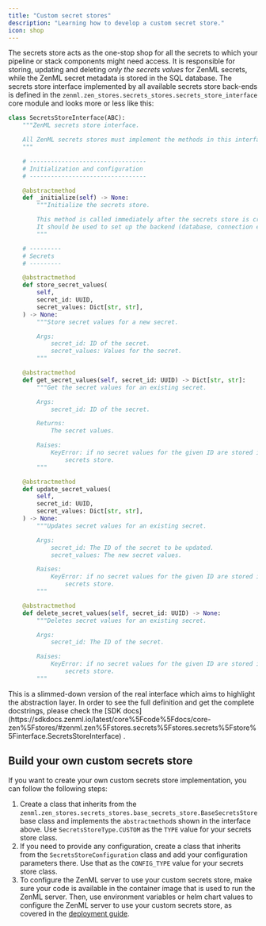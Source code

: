 ```yaml
---
title: "Custom secret stores"
description: "Learning how to develop a custom secret store."
icon: shop
---
```


The secrets store acts as the one-stop shop for all the secrets to which your pipeline or stack components might need access. It is responsible for storing, updating and deleting _only the secrets values_ for ZenML secrets, while the ZenML secret metadata is stored in the SQL database. The secrets store interface implemented by all available secrets store back-ends is defined in the `zenml.zen_stores.secrets_stores.secrets_store_interface` core module and looks more or less like this:


```py
class SecretsStoreInterface(ABC):
    """ZenML secrets store interface.

    All ZenML secrets stores must implement the methods in this interface.
    """

    # ---------------------------------
    # Initialization and configuration
    # ---------------------------------

    @abstractmethod
    def _initialize(self) -> None:
        """Initialize the secrets store.

        This method is called immediately after the secrets store is created.
        It should be used to set up the backend (database, connection etc.).
        """

    # ---------
    # Secrets
    # ---------

    @abstractmethod
    def store_secret_values(
        self,
        secret_id: UUID,
        secret_values: Dict[str, str],
    ) -> None:
        """Store secret values for a new secret.

        Args:
            secret_id: ID of the secret.
            secret_values: Values for the secret.
        """

    @abstractmethod
    def get_secret_values(self, secret_id: UUID) -> Dict[str, str]:
        """Get the secret values for an existing secret.

        Args:
            secret_id: ID of the secret.

        Returns:
            The secret values.

        Raises:
            KeyError: if no secret values for the given ID are stored in the
                secrets store.
        """

    @abstractmethod
    def update_secret_values(
        self,
        secret_id: UUID,
        secret_values: Dict[str, str],
    ) -> None:
        """Updates secret values for an existing secret.

        Args:
            secret_id: The ID of the secret to be updated.
            secret_values: The new secret values.

        Raises:
            KeyError: if no secret values for the given ID are stored in the
                secrets store.
        """

    @abstractmethod
    def delete_secret_values(self, secret_id: UUID) -> None:
        """Deletes secret values for an existing secret.

        Args:
            secret_id: The ID of the secret.

        Raises:
            KeyError: if no secret values for the given ID are stored in the
                secrets store.
        """
```

<Info>
    This is a slimmed-down version of the real interface which aims to highlight the abstraction layer. In order to see the full definition and get the complete docstrings, please check the [SDK docs](https://sdkdocs.zenml.io/latest/core%5Fcode%5Fdocs/core-zen%5Fstores/#zenml.zen%5Fstores.secrets%5Fstores.secrets%5Fstore%5Finterface.SecretsStoreInterface) .
</Info>

## Build your own custom secrets store

If you want to create your own custom secrets store implementation, you can follow the following steps:

1. Create a class that inherits from the `zenml.zen_stores.secrets_stores.base_secrets_store.BaseSecretsStore` base class and implements the `abstractmethod`s shown in the interface above. Use `SecretsStoreType.CUSTOM` as the `TYPE` value for your secrets store class.
2. If you need to provide any configuration, create a class that inherits from the `SecretsStoreConfiguration` class and add your configuration parameters there. Use that as the `CONFIG_TYPE` value for your secrets store class.
3. To configure the ZenML server to use your custom secrets store, make sure your code is available in the container image that is used to run the ZenML server. Then, use environment variables or helm chart values to configure the ZenML server to use your custom secrets store, as covered in the [deployment guide](v/0.66.0/getting-started/deploying-zenml).
